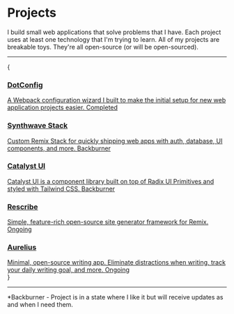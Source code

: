 
# Projects

I build small web applications that solve problems that I have. Each project uses at least one technology that I'm trying to learn. All of my projects are breakable toys. They're all open-source (or will be open-sourced).

---

{

<div className='grid gap-4 lg:grid-cols-2'>
	<Card>
		<a
			className='flex h-48 flex-col items-start justify-between gap-4 p-4 no-underline'
			href='https://dotconfig.netlify.app/'
			rel='noreferrer noopener'
			target='_blank'
		>
			<h3 className='m-0 text-xl'>DotConfig</h3>
			<span className='text-sm !leading-relaxed'>
				A Webpack configuration wizard I built to make the initial setup
				for new web application projects easier.
			</span>
			<span className='rounded bg-zinc-300 px-2 py-1 text-xs dark:bg-zinc-700'>
				Completed
			</span>
		</a>
	</Card>
	<Card>
		<a
			className='flex h-48 flex-col items-start justify-between gap-4 p-4 no-underline'
			href='https://stack.i4o.dev/'
			rel='noreferrer noopener'
			target='_blank'
		>
			<h3 className='m-0 text-xl'>Synthwave Stack</h3>
			<span className='text-sm !leading-relaxed'>
				Custom Remix Stack for quickly shipping web apps with auth,
				database, UI components, and more.
			</span>
			<span className='rounded bg-zinc-300 px-2 py-1 text-xs dark:bg-zinc-700'>
				Backburner
			</span>
		</a>
	</Card>
	<Card>
		<a
			className='flex h-48 flex-col items-start justify-between gap-4 p-4 no-underline'
			href='https://catalyst.i4o.dev/'
			rel='noreferrer noopener'
			target='_blank'
		>
			<h3 className='m-0 text-xl'>Catalyst UI</h3>
			<span className='text-sm !leading-relaxed'>
				Catalyst UI is a component library built on top of Radix UI
				Primitives and styled with Tailwind CSS.
			</span>
			<span className='rounded bg-zinc-300 px-2 py-1 text-xs dark:bg-zinc-700'>
				Backburner
			</span>
		</a>
	</Card>
	<Card>
		<a
			className='flex h-48 flex-col items-start justify-between gap-4 p-4 no-underline'
			href='https://github.com/i4o-oss/rescribe'
			rel='noreferrer noopener'
			target='_blank'
		>
			<h3 className='m-0 text-xl'>Rescribe</h3>
			<span className='text-sm !leading-relaxed'>
				Simple, feature-rich open-source site generator framework for
				Remix.
			</span>
			<span className='rounded bg-zinc-300 px-2 py-1 text-xs dark:bg-zinc-700'>
				Ongoing
			</span>
		</a>
	</Card>
	<Card>
		<a
			className='flex h-48 flex-col items-start justify-between gap-4 p-4 no-underline'
			href='https://aurelius.ink/'
			rel='noreferrer noopener'
			target='_blank'
		>
			<h3 className='m-0 text-xl'>Aurelius</h3>
			<span className='text-sm !leading-relaxed'>
				Minimal, open-source writing app. Eliminate distractions when
				writing, track your daily writing goal, and more.
			</span>
			<span className='rounded bg-zinc-300 px-2 py-1 text-xs dark:bg-zinc-700'>
				Ongoing
			</span>
		</a>
	</Card>
</div>
}

---

<span className='text-xs'>
	*Backburner - Project is in a state where I like it but will receive updates
	as and when I need them.
</span>
